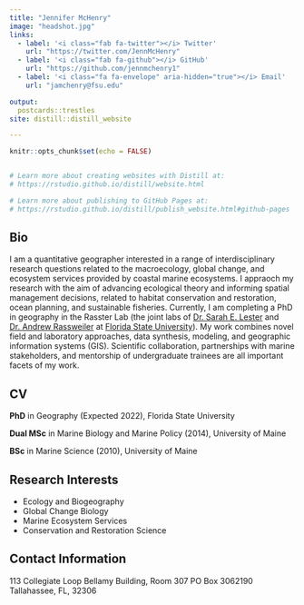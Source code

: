 ```yaml
---
title: "Jennifer McHenry"
image: "headshot.jpg"
links:
  - label: '<i class="fab fa-twitter"></i> Twitter'
    url: "https://twitter.com/JennMcHenry"
  - label: '<i class="fab fa-github"></i> GitHub'
    url: "https://github.com/jennmchenry1"
  - label: '<i class="fa fa-envelope" aria-hidden="true"></i> Email'
    url: "jamchenry@fsu.edu"

output:
  postcards::trestles
site: distill::distill_website

---
```



```r
knitr::opts_chunk$set(echo = FALSE)


# Learn more about creating websites with Distill at:
# https://rstudio.github.io/distill/website.html

# Learn more about publishing to GitHub Pages at:
# https://rstudio.github.io/distill/publish_website.html#github-pages

```

## Bio

I am a quantitative geographer interested in a range of interdisciplinary research questions related to the macroecology, global change, and ecosystem services provided by coastal marine ecosystems. I appraoch my research with the aim of advancing ecological theory and informing spatial management decisions, related to habitat conservation and restoration, ocean planning, and sustainable fisheries. Currently, I am completing a PhD in geography in the Rasster Lab (the joint labs of [Dr. Sarah E. Lester](www.lester-lab.org) and [Dr. Andrew Rassweiler](www.rassweiler-lab.org) at [Florida State University](www.geography.fsu.edu)). My work combines novel field and laboratory approaches, data synthesis, modeling, and geographic information systems (GIS). Scientific collaboration, partnerships with marine stakeholders, and mentorship of undergraduate trainees are all important facets of my work.


## CV

__PhD__ in Geography (Expected 2022), Florida State University

__Dual MSc__ in Marine Biology and Marine Policy (2014), University of Maine

__BSc__ in Marine Science (2010), University of Maine


## Research Interests

- Ecology and Biogeography 
- Global Change Biology
- Marine Ecosystem Services
- Conservation and Restoration Science


## Contact Information

113 Collegiate Loop
Bellamy Building, Room 307
PO Box 3062190
Tallahassee, FL, 32306


